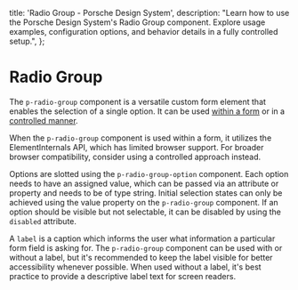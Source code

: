 
  title: 'Radio Group - Porsche Design System',
  description:
    "Learn how to use the Porsche Design System's Radio Group component. Explore usage examples, configuration options, and behavior details in a fully controlled setup.",
};

# Radio Group <ComponentStatus tagName="p-radio-group"></ComponentStatus>

The `p-radio-group` component is a versatile custom form element that enables the selection of a single option. It can
be used [within a form](/components/radio-group/examples#form) or in a
[controlled manner](/components/radio-group/examples#controlled).

<Notification heading="Attention" heading-tag="h2" state="warning">
  When the <code>p-radio-group</code> component is used within a form, it utilizes the
  <Link href="https://developer.mozilla.org/en-US/docs/Web/API/ElementInternals">ElementInternals</Link> API, which has
  limited browser support. For broader browser compatibility, consider using a
  <Link href="/components/radio-group/examples#controlled">controlled</Link> approach instead.
</Notification>

Options are slotted using the `p-radio-group-option` component. Each option needs to have an assigned value, which can
be passed via an attribute or property and needs to be of type string. Initial selection states can only be achieved
using the value property on the `p-radio-group` component. If an option should be visible but not selectable, it can be
disabled by using the `disabled` attribute.

A `label` is a caption which informs the user what information a particular form field is asking for. The
`p-radio-group` component can be used with or without a label, but it's recommended to keep the label visible for better
accessibility whenever possible. When used without a label, it's best practice to provide a descriptive label text for
screen readers.

<Configurator tagName="p-radio-group" story={radioGroupStory} />
